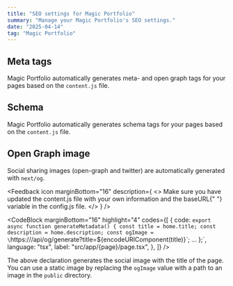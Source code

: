 ```yaml
---
title: "SEO settings for Magic Portfolio"
summary: "Manage your Magic Portfolio's SEO settings."
date: "2025-04-14"
tag: "Magic Portfolio"
---
```


## Meta tags

Magic Portfolio automatically generates meta- and open graph tags for your pages based on the `content.js` file.

## Schema

Magic Portfolio automatically generates schema tags for your pages based on the `content.js` file.

## Open Graph image

Social sharing images (open-graph and twitter) are automatically generated with `next/og`.

<Feedback
  icon
  marginBottom="16"
  description={
    <>
      Make sure you have updated the <InlineCode>content.js</InlineCode> file
      with your own information and the <InlineCode>baseURL</InlineCode>{" "}
      variable in the <InlineCode>config.js</InlineCode> file.
    </>
  }
/>

<CodeBlock
  marginBottom="16"
  highlight="4"
  codes={[
    {
      code: `export async function generateMetadata() {
  const title = home.title;
  const description = home.description;
  const ogImage = \`https://\/api/og/generate?title=\${encodeURIComponent(title)}\`;
   ...
};`,
      language: "tsx",
      label: "src/app/{page}/page.tsx",
    },
  ]}
/>

The above declaration generates the social image with the title of the page. You can use a static image by replacing the `ogImage` value with a path to an image in the `public` directory.
